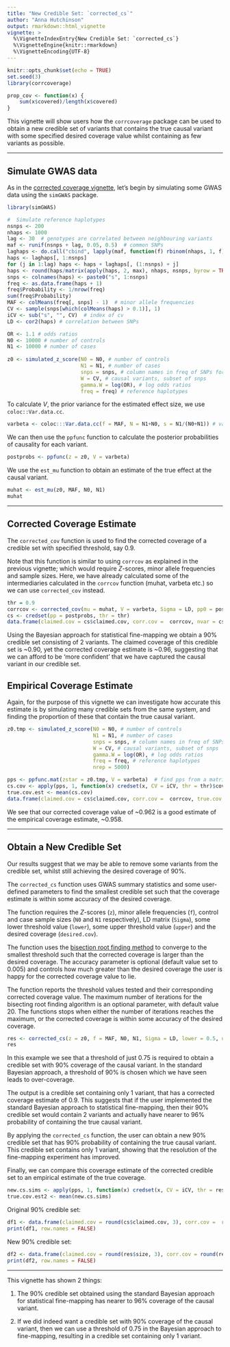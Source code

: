 ```yaml
---
title: "New Credible Set: `corrected_cs`"
author: "Anna Hutchinson"
output: rmarkdown::html_vignette
vignette: >
  %\VignetteIndexEntry{New Credible Set: `corrected_cs`}
  %\VignetteEngine{knitr::rmarkdown}
  %\VignetteEncoding{UTF-8}
---
```


```r
knitr::opts_chunk$set(echo = TRUE)
set.seed(3)
library(corrcoverage)
```

```r
prop_cov <- function(x) {
    sum(x$covered)/length(x$covered)
}
```

This vignette will show users how the `corrcoverage` package can be used to obtain a new credible set of variants that contains the true causal variant with some specified desired coverage value whilst containing as few variants as possible.

---

## Simulate GWAS data

As in the [corrected coverage vignette](https://annahutch.github.io/corrcoverage/articles/my-vignette.html), let's begin by simulating some GWAS data using the `simGWAS` package.

```r
library(simGWAS)

#  Simulate reference haplotypes
nsnps <- 200
nhaps <- 1000
lag <- 30  # genotypes are correlated between neighbouring variants
maf <- runif(nsnps + lag, 0.05, 0.5)  # common SNPs
laghaps <- do.call("cbind", lapply(maf, function(f) rbinom(nhaps, 1, f)))
haps <- laghaps[, 1:nsnps]
for (j in 1:lag) haps <- haps + laghaps[, (1:nsnps) + j]
haps <- round(haps/matrix(apply(haps, 2, max), nhaps, nsnps, byrow = TRUE))
snps <- colnames(haps) <- paste0("s", 1:nsnps)
freq <- as.data.frame(haps + 1)
freq$Probability <- 1/nrow(freq)
sum(freq$Probability)
MAF <- colMeans(freq[, snps] - 1)  # minor allele frequencies
CV <- sample(snps[which(colMeans(haps) > 0.1)], 1)
iCV <- sub("s", "", CV)  # index of cv
LD <- cor2(haps) # correlation between SNPs
```

```r
OR <- 1.1 # odds ratios
N0 <- 10000 # number of controls
N1 <- 10000 # number of cases
  
z0 <- simulated_z_score(N0 = N0, # number of controls
                        N1 = N1, # number of cases
                        snps = snps, # column names in freq of SNPs for which Z scores should be generated
                        W = CV, # causal variants, subset of snps
                        gamma.W = log(OR), # log odds ratios
                        freq = freq) # reference haplotypes
```

To calculate $V$, the prior variance for the estimated effect size, we use `coloc::Var.data.cc`.

```r
varbeta <- coloc:::Var.data.cc(f = MAF, N = N1+N0, s = N1/(N0+N1)) # variance of estimated effect size
```

We can then use the `ppfunc` function to calculate the posterior probabilities of causality for each variant.

```r
postprobs <- ppfunc(z = z0, V = varbeta) 
```

We use the `est_mu` function to obtain an estimate of the true effect at the causal variant.

```r
muhat <- est_mu(z0, MAF, N0, N1)
muhat
```

---

## Corrected Coverage Estimate

The `corrected_cov` function is used to find the corrected coverage of a credible set with specified threshold, say 0.9.

Note that this function is similar to using `corrcov` as explained in the previous vignette; which would require $Z$-scores, minor allele frequencies and sample sizes. Here, we have already calculated some of the intermediaries calculated in the `corrcov` function (muhat, varbeta etc.) so we can use `corrected_cov` instead.

```r
thr = 0.9
corrcov <- corrected_cov(mu = muhat, V = varbeta, Sigma = LD, pp0 = postprobs, thr = thr, nrep = 1000)
cs <- credset(pp = postprobs, thr = thr)
data.frame(claimed.cov = cs$claimed.cov, corr.cov =  corrcov, nvar = cs$nvar)
```

Using the Bayesian approach for statistical fine-mapping we obtain a 90% credible set consisting of 2 variants. The claimed coverage of this credible set is ~0.90, yet the corrected coverage estimate is ~0.96, suggesting that we can afford to be 'more confident' that we have captured the causal variant in our credible set. 

## Empirical Coverage Estimate

Again, for the purpose of this vignette we can investigate how accurate this estimate is by simulating many credible sets from the same system, and finding the proportion of these that contain the true causal variant.

```r
z0.tmp <- simulated_z_score(N0 = N0, # number of controls
                            N1 = N1, # number of cases
                            snps = snps, # column names in freq of SNPs for which Z scores should be generated
                            W = CV, # causal variants, subset of snps
                            gamma.W = log(OR), # log odds ratios
                            freq = freq, # reference haplotypes
                            nrep = 5000) 

pps <- ppfunc.mat(zstar = z0.tmp, V = varbeta)  # find pps from a matrix of simulations
cs.cov <- apply(pps, 1, function(x) credset(x, CV = iCV, thr = thr)$cov)
true.cov.est <- mean(cs.cov)
data.frame(claimed.cov = cs$claimed.cov, corr.cov =  corrcov, true.cov = true.cov.est, nvar = cs$nvar)
```

We see that our corrected coverage value of ~0.962 is a good estimate of the empirical coverage estimate, ~0.958.

---

## Obtain a New Credible Set

Our results suggest that we may be able to remove some variants from the credible set, whilst still achieving the desired coverage of 90%.

The `corrected_cs` function uses GWAS summary statistics and some user-defined parameters to find the smallest credible set such that the coverage estimate is within some accuracy of the desired coverage.

The function requires the $Z$-scores (`z`), minor allele frequencies (`f`), control and case sample sizes (`N0` and `N1` respectively), LD matrix (`Sigma`), some lower threshold value (`lower`), some upper threshold value (`upper`) and the desired coverage (`desired.cov`). 

The function uses the [bisection root finding method](https://en.wikipedia.org/wiki/Root-finding_algorithm#Bisection_method) to converge to the smallest threshold such that the corrected coverage is larger than the desired coverage. The accuracy parameter is optional (default value set to 0.005) and controls how much greater than the desired coverage the user is happy for the corrected coverage value to lie. 

The function reports the threshold values tested and their corresponding corrected coverage value. The maximum number of iterations for the bisecting root finding algorithm is an optional parameter, with default value 20. The functions stops when either the number of iterations reaches the maximum, or the corrected coverage is within some accuracy of the desired coverage. 

```r
res <- corrected_cs(z = z0, f = MAF, N0, N1, Sigma = LD, lower = 0.5, upper = 1, desired.cov = 0.9)
res
```

In this example we see that a threshold of just 0.75 is required to obtain a credible set with 90% coverage of the causal variant. In the standard Bayesian approach, a threshold of 90% is chosen which we have seen leads to over-coverage.

The output is a credible set containing only 1 variant, that has a corrected coverage estimate of 0.9. This suggests that if the user implemented the standard Bayesian approach to statistical fine-mapping, then their 90% credible set would contain 2 variants and actually have nearer to 96% probability of containing the true causal variant. 

By applying the `corrected_cs` function, the user can obtain a new 90% credible set that has 90% probability of containing the true causal variant. This credible set contains only 1 variant, showing that the resolution of the fine-mapping experiment has improved. 

Finally, we can compare this coverage estimate of the corrected credible set to an empirical estimate of the true coverage. 

```r
new.cs.sims <- apply(pps, 1, function(x) credset(x, CV = iCV, thr = res$req.thr)$cov)
true.cov.est2 <- mean(new.cs.sims)
```

Original 90% credible set:
```r
df1 <- data.frame(claimed.cov = round(cs$claimed.cov, 3), corr.cov =  round(corrcov, 3), true.cov = round(true.cov.est, 3), nvar = cs$nvar)
print(df1, row.names = FALSE)
```

New 90% credible set:
```r
df2 <- data.frame(claimed.cov = round(res$size, 3), corr.cov = round(res$corr.cov, 3), true.cov = round(true.cov.est2, 3), nvar = length(res$credset))
print(df2, row.names = FALSE)
```

---

This vignette has shown 2 things:

1. The 90% credible set obtained using the standard Bayesian approach for statistical fine-mapping has nearer to 96% coverage of the causal variant.

2. If we did indeed want a credible set with 90% coverage of the causal variant, then we can use a threshold of 0.75 in the Bayesian approach to fine-mapping, resulting in a credible set containing only 1 variant. 


